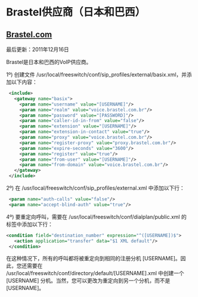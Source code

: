 # Brastel供应商（日本和巴西）

## [Brastel.com](http://Brastel.com)

最后更新：2011年12月16日

Brastel是日本和巴西的VoIP供应商。

1º) 创建文件 /usr/local/freeswitch/conf/sip\_profiles/external/basix.xml，并添加以下内容：

```xml
 <include>
   <gateway name="basix">
     <param name="username" value="[USERNAME]"/>
     <param name="realm" value="voice.brastel.com.br"/>
     <param name="password" value="[PASSWORD]"/>
     <param name="caller-id-in-from" value="false"/>
     <param name="extension" value="[USERNAME]"/>
     <param name="extension-in-contact" value="true"/>
     <param name="proxy" value="voice.brastel.com.br"/>
     <param name="register-proxy" value="proxy.brastel.com.br"/>
     <param name="expire-seconds" value="3600"/>
     <param name="register" value="true"/>
     <param name="from-user" value="[USERNAME]"/>
     <param name="from-domain" value="voice.brastel.com.br"/>
   </gateway>
 </include> 
```

2º) 在 /usr/local/freeswitch/conf/sip\_profiles/external.xml 中添加以下行：

```xml
 <param name="auth­-calls" value="false"/> 
 <param name="accept­-blind­-auth" value="true"/> 
```

4º) 要重定向呼叫，需要在 /usr/local/freeswitch/conf/dialplan/public.xml 的 <extension name="public\_extensions"> 标签中添加以下行：

```xml
<condition field="destination_number" expression="^([USERNAME])$">
   <action application="transfer" data="$1 XML default"/>
 </condition> 
```

在这种情况下，所有的呼叫都将被重定向到相同的注册分机 [USERNAME]。因此，您还需要在 /usr/local/freeswitch/conf/directory/default/[USERNAME].xml 中创建一个 [USERNAME] 分机。当然，您可以更改为重定向到另一个分机，而不是 [USERNAME]。
